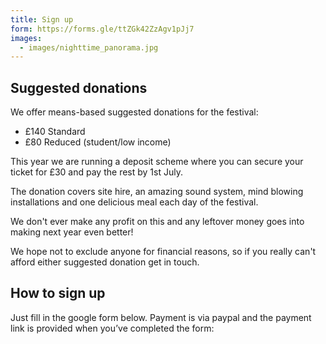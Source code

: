 ```yaml
---
title: Sign up
form: https://forms.gle/ttZGk42ZzAgv1pJj7
images:
  - images/nighttime_panorama.jpg
---
```

## Suggested donations

We offer means-based suggested donations for the festival:

* £﻿140 Standard
* £80 Reduced (student/low income)

T﻿his year we are running a deposit scheme where you can secure your ticket for £30 and pay the rest by 1st July.

The donation covers site hire, an amazing sound system, mind blowing installations and one delicious meal each day of the festival.

We don't ever make any profit on this and any leftover money goes into making next year even better!

We hope not to exclude anyone for financial reasons, so if you really can't afford either suggested donation get in touch.

## How to sign up

Just fill in the google form below.  Payment is via paypal and the payment link is provided when you’ve completed the form: